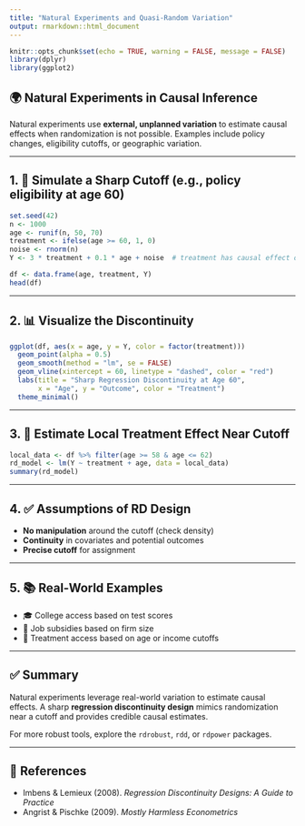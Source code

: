 ```yaml
---
title: "Natural Experiments and Quasi-Random Variation"
output: rmarkdown::html_document
---
```


```r
knitr::opts_chunk$set(echo = TRUE, warning = FALSE, message = FALSE)
library(dplyr)
library(ggplot2)
```

## 🌍 Natural Experiments in Causal Inference

Natural experiments use **external, unplanned variation** to estimate causal effects when randomization is not possible. Examples include policy changes, eligibility cutoffs, or geographic variation.

---

## 1. 🎯 Simulate a Sharp Cutoff (e.g., policy eligibility at age 60)

```r
set.seed(42)
n <- 1000
age <- runif(n, 50, 70)
treatment <- ifelse(age >= 60, 1, 0)
noise <- rnorm(n)
Y <- 3 * treatment + 0.1 * age + noise  # treatment has causal effect of 3

df <- data.frame(age, treatment, Y)
head(df)
```

---

## 2. 📊 Visualize the Discontinuity

```r
ggplot(df, aes(x = age, y = Y, color = factor(treatment)))
  geom_point(alpha = 0.5)
  geom_smooth(method = "lm", se = FALSE)
  geom_vline(xintercept = 60, linetype = "dashed", color = "red")
  labs(title = "Sharp Regression Discontinuity at Age 60",
       x = "Age", y = "Outcome", color = "Treatment")
  theme_minimal()
```

---

## 3. 🧪 Estimate Local Treatment Effect Near Cutoff

```r
local_data <- df %>% filter(age >= 58 & age <= 62)
rd_model <- lm(Y ~ treatment + age, data = local_data)
summary(rd_model)
```

---

## 4. ✅ Assumptions of RD Design

- **No manipulation** around the cutoff (check density)
- **Continuity** in covariates and potential outcomes
- **Precise cutoff** for assignment

---

## 5. 📚 Real-World Examples

- 🎓 College access based on test scores
- 💼 Job subsidies based on firm size
- 💊 Treatment access based on age or income cutoffs

---

## ✅ Summary

Natural experiments leverage real-world variation to estimate causal effects. A sharp **regression discontinuity design** mimics randomization near a cutoff and provides credible causal estimates.

For more robust tools, explore the `rdrobust`, `rdd`, or `rdpower` packages.

---

## 📖 References

- Imbens & Lemieux (2008). *Regression Discontinuity Designs: A Guide to Practice*
- Angrist & Pischke (2009). *Mostly Harmless Econometrics*